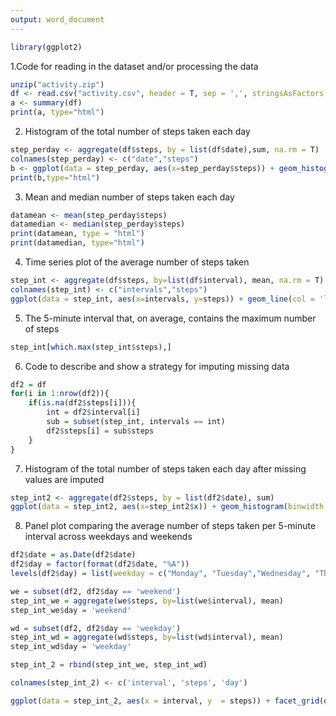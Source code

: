 ```yaml
---
output: word_document
---
```


```r
library(ggplot2)
```

1.Code for reading in the dataset and/or processing the data

```r
unzip("activity.zip")
df <- read.csv("activity.csv", header = T, sep = ',', stringsAsFactors = FALSE)
a <- summary(df)
print(a, type="html")
```

2. Histogram of the total number of steps taken each day

```r
step_perday <- aggregate(df$steps, by = list(df$date),sum, na.rm = T)
colnames(step_perday) <- c("date","steps")
b <- ggplot(data = step_perday, aes(x=step_perday$steps)) + geom_histogram(binwidth = 2000, fill = 'lightyellow', col = 'lightblue') 
print(b,type="html")
```

3. Mean and median number of steps taken each day

```r
datamean <- mean(step_perday$steps)
datamedian <- median(step_perday$steps)
print(datamean, type = "html")
print(datamedian, type="html")
```

4. Time series plot of the average number of steps taken
```r
step_int <- aggregate(df$steps, by=list(df$interval), mean, na.rm = T)
colnames(step_int) <- c("intervals","steps")
ggplot(data = step_int, aes(x=intervals, y=steps)) + geom_line(col = 'lightblue', size =1)
```

5. The 5-minute interval that, on average, contains the maximum number of steps
```r
step_int[which.max(step_int$steps),]
```

6. Code to describe and show a strategy for imputing missing data
```r
df2 = df
for(i in 1:nrow(df2)){
    if(is.na(df2$steps[i])){
        int = df2$interval[i]
        sub = subset(step_int, intervals == int)
        df2$steps[i] = sub$steps
    }
}
```

7. Histogram of the total number of steps taken each day after missing values are imputed
```r
step_int2 <- aggregate(df2$steps, by = list(df2$date), sum)
ggplot(data = step_int2, aes(x=step_int2$x)) + geom_histogram(binwidth = 2000, fill = 'blue', col = 'black')
```

8. Panel plot comparing the average number of steps taken per 5-minute interval across weekdays and weekends
```r
df2$date = as.Date(df2$date)
df2$day = factor(format(df2$date, "%A"))
levels(df2$day) = list(weekday = c("Monday", "Tuesday","Wednesday", "Thursday", "Friday"), weekend = c("Saturday", "Sunday"))

we = subset(df2, df2$day == 'weekend')
step_int_we = aggregate(we$steps, by=list(we$interval), mean)
step_int_we$day = 'weekend'

wd = subset(df2, df2$day == 'weekday')
step_int_wd = aggregate(wd$steps, by=list(wd$interval), mean)
step_int_wd$day = 'weekday'

step_int_2 = rbind(step_int_we, step_int_wd)

colnames(step_int_2) <- c('interval', 'steps', 'day')

ggplot(data = step_int_2, aes(x = interval, y  = steps)) + facet_grid(day~.) + geom_line(col = 'steelblue', size = 1) + labs(x = 'Interval(5 minuts)', y = 'Average numeber of steps', title ='Time series plot(new)')
```



